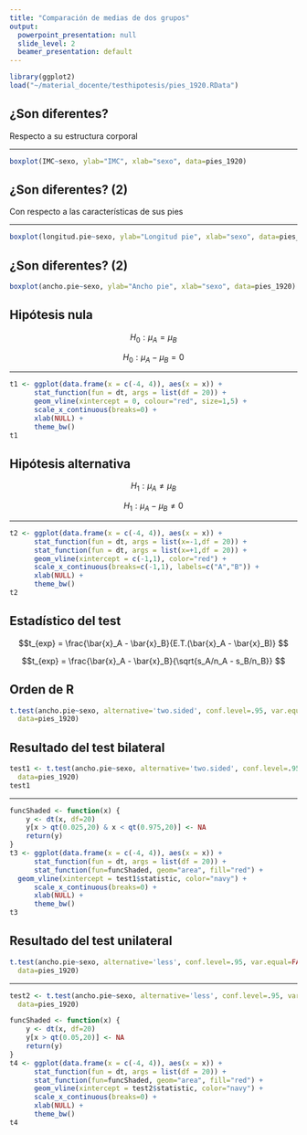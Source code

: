 ```yaml
---
title: "Comparación de medias de dos grupos"
output:
  powerpoint_presentation: null
  slide_level: 2
  beamer_presentation: default
---
```


```r
library(ggplot2)
load("~/material_docente/testhipotesis/pies_1920.RData")
```

## ¿Son diferentes?

Respecto a su estructura corporal  

---

```r
boxplot(IMC~sexo, ylab="IMC", xlab="sexo", data=pies_1920)
```

## ¿Son diferentes? (2)

Con respecto a las características de sus pies   

---

```r
boxplot(longitud.pie~sexo, ylab="Longitud pie", xlab="sexo", data=pies_1920)
```

## ¿Son diferentes? (2)

```r
boxplot(ancho.pie~sexo, ylab="Ancho pie", xlab="sexo", data=pies_1920)
```

## Hipótesis nula

$$H_0: \mu_{A} = \mu_{B}$$


$$H_0: \mu_{A}-\mu_{B}=0$$

---

```r
t1 <- ggplot(data.frame(x = c(-4, 4)), aes(x = x)) +
      stat_function(fun = dt, args = list(df = 20)) +
      geom_vline(xintercept = 0, colour="red", size=1,5) +
      scale_x_continuous(breaks=0) +
      xlab(NULL) +
      theme_bw()
t1
```


## Hipótesis alternativa

$$H_1: \mu_{A} \neq \mu_{B}$$  

$$H_1:\mu_{A} - \mu_{B} \neq 0$$

---

```r
t2 <- ggplot(data.frame(x = c(-4, 4)), aes(x = x)) +
      stat_function(fun = dt, args = list(x=-1,df = 20)) +
      stat_function(fun = dt, args = list(x=+1,df = 20)) +
      geom_vline(xintercept = c(-1,1), color="red") +
      scale_x_continuous(breaks=c(-1,1), labels=c("A","B")) +
      xlab(NULL) +
      theme_bw()
t2
```

## Estadístico del test

$$t_{exp} = \frac{\bar{x}_A - \bar{x}_B}{E.T.(\bar{x}_A - \bar{x}_B)} $$  

$$t_{exp} = \frac{\bar{x}_A - \bar{x}_B}{\sqrt{s_A/n_A - s_B/n_B}} $$ 


## Orden de R

```r
t.test(ancho.pie~sexo, alternative='two.sided', conf.level=.95, var.equal=TRUE, 
  data=pies_1920)
```

## Resultado del test bilateral

```r
test1 <- t.test(ancho.pie~sexo, alternative='two.sided', conf.level=.95, var.equal=TRUE, 
  data=pies_1920)
test1
```

---

```r
funcShaded <- function(x) {
    y <- dt(x, df=20)
    y[x > qt(0.025,20) & x < qt(0.975,20)] <- NA
    return(y)
}
t3 <- ggplot(data.frame(x = c(-4, 4)), aes(x = x)) +
      stat_function(fun = dt, args = list(df = 20)) +
      stat_function(fun=funcShaded, geom="area", fill="red") +
  geom_vline(xintercept = test1$statistic, color="navy") +
      scale_x_continuous(breaks=0) +
      xlab(NULL) +
      theme_bw()
t3
```

## Resultado del test unilateral

```r
t.test(ancho.pie~sexo, alternative='less', conf.level=.95, var.equal=FALSE, 
  data=pies_1920)
```

---

```r
test2 <- t.test(ancho.pie~sexo, alternative='less', conf.level=.95, var.equal=FALSE, 
  data=pies_1920)

funcShaded <- function(x) {
    y <- dt(x, df=20)
    y[x > qt(0.05,20)] <- NA
    return(y)
}
t4 <- ggplot(data.frame(x = c(-4, 4)), aes(x = x)) +
      stat_function(fun = dt, args = list(df = 20)) +
      stat_function(fun=funcShaded, geom="area", fill="red") +
      geom_vline(xintercept = test2$statistic, color="navy") +
      scale_x_continuous(breaks=0) +
      xlab(NULL) +
      theme_bw()
t4
```
